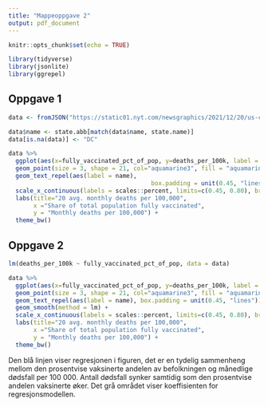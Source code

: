 ---
title: "Mappeoppgave 2"
output: pdf_document
---

```{r setup, include=FALSE}
knitr::opts_chunk$set(echo = TRUE)
```

```{r }
library(tidyverse)
library(jsonlite)
library(ggrepel)
```
## Oppgave 1

```{r }
data <- fromJSON("https://static01.nyt.com/newsgraphics/2021/12/20/us-coronavirus-deaths-2021/ff0adde21623e111d8ce103fedecf7ffc7906264/scatter.json")

data$name <- state.abb[match(data$name, state.name)]
data[is.na(data)] <- "DC"

data %>%
  ggplot(aes(x=fully_vaccinated_pct_of_pop, y=deaths_per_100k, label = name)) +
  geom_point(size = 3, shape = 21, col="aquamarine3", fill = "aquamarine4", stroke = 0.2, alpha = 0.5) +
  geom_text_repel(aes(label = name), 
                                        box.padding = unit(0.45, "lines")) +
  scale_x_continuous(labels = scales::percent, limits=c(0.45, 0.80), breaks=seq(0.45, 0.80, by = 0.05)) +
  labs(title="20 avg. monthly deaths per 100,000",
       x ="Share of total population fully vaccinated",
       y = "Monthly deaths per 100,000") +
  theme_bw()
```

## Oppgave 2

```{r }
lm(deaths_per_100k ~ fully_vaccinated_pct_of_pop, data = data)

data %>%
  ggplot(aes(x=fully_vaccinated_pct_of_pop, y=deaths_per_100k, label = name)) +
  geom_point(size = 3, shape = 21, col="aquamarine3", fill = "aquamarine4", stroke = 0.2, alpha = 0.5) +
  geom_text_repel(aes(label = name), box.padding = unit(0.45, "lines")) +
  geom_smooth(method = lm) +
  scale_x_continuous(labels = scales::percent, limits=c(0.45, 0.80), breaks=seq(0.45, 0.80, by = 0.05)) +
  labs(title="20 avg. monthly deaths per 100,000",
       x ="Share of total population fully vaccinated",
       y = "Monthly deaths per 100,000") +
  theme_bw()
```

Den blå linjen viser regresjonen i figuren, det er en tydelig sammenheng mellom den prosentvise vaksinerte andelen av befolkningen og månedlige dødsfall per 100 000. Antall dødsfall synker samtidig som den prosentvise andelen vaksinerte øker. Det grå området viser koeffisienten for regresjonsmodellen.

